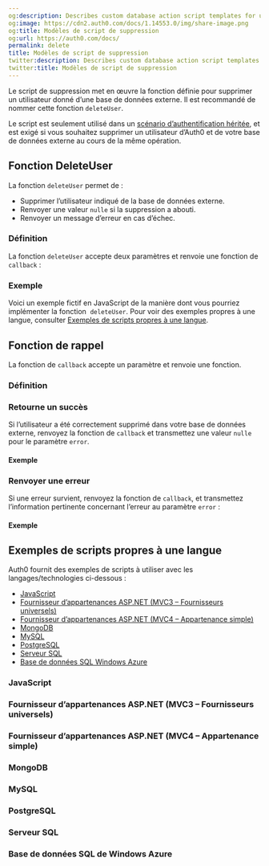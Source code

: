 ```yaml
---
og:description: Describes custom database action script templates for user deletion.
og:image: https://cdn2.auth0.com/docs/1.14553.0/img/share-image.png
og:title: Modèles de script de suppression
og:url: https://auth0.com/docs/
permalink: delete
title: Modèles de script de suppression
twitter:description: Describes custom database action script templates for user deletion.
twitter:title: Modèles de script de suppression
---
```


Le script de suppression met en œuvre la fonction définie pour supprimer un utilisateur donné d’une base de données externe. Il est recommandé de nommer cette fonction `deleteUser`.

Le script est seulement utilisé dans un [scénario d’authentification héritée](/overview-custom-db-connections), et est exigé si vous souhaitez supprimer un utilisateur d’Auth0 et de votre base de données externe au cours de la même opération.

## Fonction DeleteUser

La fonction `deleteUser` permet de :

* Supprimer l’utilisateur indiqué de la base de données externe.
* Renvoyer une valeur `nulle` si la suppression a abouti.
* Renvoyer un message d’erreur en cas d’échec.

### Définition

La fonction `deleteUser` accepte deux paramètres et renvoie une fonction de `callback` :





### Exemple

Voici un exemple fictif en JavaScript de la manière dont vous pourriez implémenter la fonction  `deleteUser`. Pour voir des exemples propres à une langue, consulter [Exemples de scripts propres à une langue](https://auth0.com/docs/authenticate/database-connections/custom-db/templates/delete#language-specific-script-examples).



## Fonction de rappel

La fonction de `callback` accepte un paramètre et renvoie une fonction.

### Définition





### Retourne un succès

Si l’utilisateur a été correctement supprimé dans votre base de données externe, renvoyez la fonction de `callback` et transmettez une valeur `nulle` pour le paramètre `error`.

#### Exemple



### Renvoyer une erreur

Si une erreur survient, renvoyez la fonction de `callback`, et transmettez l’information pertinente concernant l’erreur au paramètre `error` :

#### Exemple



## Exemples de scripts propres à une langue

Auth0 fournit des exemples de scripts à utiliser avec les langages/technologies ci-dessous :

* [JavaScript](#javascript)
* [Fournisseur d’appartenances ASP.NET (MVC3 – Fournisseurs universels)](#asp-net-membership-provider-mvc3-universal-providers-)
* [Fournisseur d’appartenances ASP.NET (MVC4 – Appartenance simple)](#asp-net-membership-provider-mvc4-simple-membership-)
* [MongoDB](#mongodb)
* [MySQL](#mysql)
* [PostgreSQL](#postgresql)
* [Serveur SQL](#sql-server)
* [Base de données SQL Windows Azure](#windows-azure-sql-database)

### JavaScript



### Fournisseur d’appartenances ASP.NET (MVC3 – Fournisseurs universels)



### Fournisseur d’appartenances ASP.NET (MVC4 – Appartenance simple)



### MongoDB



### MySQL



### PostgreSQL



### Serveur SQL



### Base de données SQL de Windows Azure
